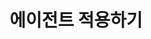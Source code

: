 ---
id: install-agent
title: 에이전트 적용하기
description: 와탭 솔루션에서 처음 모니터링을 시작하는 방법을 설명합니다.
tags:
    - 모니터링 시작하기
    - 프로젝트 만들기
    - 에이전트 설치하기
---